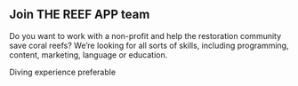 ## Join THE REEF APP team

Do you want to work with a non-profit and help the restoration community save coral reefs? We’re looking for all sorts of skills, including programming, content, marketing, language or education.

Diving experience preferable <Emoji symbol="🐑" label="sheep"/>